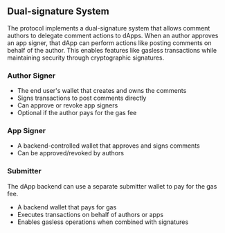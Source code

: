 ## Dual-signature System

The protocol implements a dual-signature system that allows comment authors to delegate comment actions to dApps. When an author approves an app signer, that dApp can perform actions like posting comments on behalf of the author. This enables features like gasless transactions while maintaining security through cryptographic signatures.

### Author Signer
- The end user's wallet that creates and owns the comments
- Signs transactions to post comments directly
- Can approve or revoke app signers
- Optional if the author pays for the gas fee

### App Signer
- A backend-controlled wallet that approves and signs comments
- Can be approved/revoked by authors

### Submitter

The dApp backend can use a separate submitter wallet to pay for the gas fee.

- A backend wallet that pays for gas
- Executes transactions on behalf of authors or apps
- Enables gasless operations when combined with signatures

